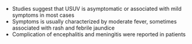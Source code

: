 - Studies suggest that USUV is asymptomatic or associated with mild symptoms in most cases
- Symptoms is usually characterized by moderate fever, sometimes associated with rash and febrile jaundice
- Complication of encephalitis and meningitis were reported in patients
